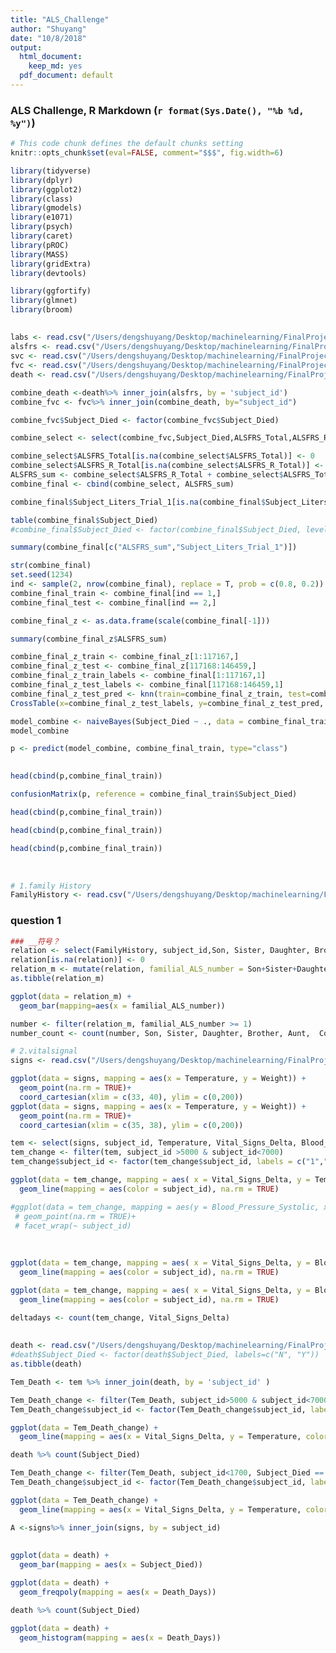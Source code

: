 ```yaml
---
title: "ALS_Challenge"
author: "Shuyang"
date: "10/8/2018"
output:
  html_document: 
    keep_md: yes
  pdf_document: default 
---
```


### ALS Challenge, R Markdown  (`r format(Sys.Date(), "%b %d, %y")`)

```r
# This code chunk defines the default chunks setting
knitr::opts_chunk$set(eval=FALSE, comment="$$$", fig.width=6)
```

```r
library(tidyverse)
library(dplyr)
library(ggplot2)
library(class)
library(gmodels)
library(e1071)
library(psych)
library(caret)
library(pROC)
library(MASS)
library(gridExtra)
library(devtools)

library(ggfortify)
library(glmnet)
library(broom)
```

##





```r
labs <- read.csv("/Users/dengshuyang/Desktop/machinelearning/FinalProject/data/Labs.csv")
alsfrs <- read.csv("/Users/dengshuyang/Desktop/machinelearning/FinalProject/data/alsfrs.csv")
svc <- read.csv("/Users/dengshuyang/Desktop/machinelearning/FinalProject/data/Svc.csv")
fvc <- read.csv("/Users/dengshuyang/Desktop/machinelearning/FinalProject/data/Fvc.csv")
death <- read.csv("/Users/dengshuyang/Desktop/machinelearning/FinalProject/data/DeathData.csv")

```

```r
combine_death <-death%>% inner_join(alsfrs, by = 'subject_id')
combine_fvc <- fvc%>% inner_join(combine_death, by="subject_id")

combine_fvc$Subject_Died <- factor(combine_fvc$Subject_Died)
```


```r
combine_select <- select(combine_fvc,Subject_Died,ALSFRS_Total,ALSFRS_R_Total, Subject_Liters_Trial_1 )

combine_select$ALSFRS_Total[is.na(combine_select$ALSFRS_Total)] <- 0
combine_select$ALSFRS_R_Total[is.na(combine_select$ALSFRS_R_Total)] <- 0
ALSFRS_sum <- combine_select$ALSFRS_R_Total + combine_select$ALSFRS_Total
combine_final <- cbind(combine_select, ALSFRS_sum)

combine_final$Subject_Liters_Trial_1[is.na(combine_final$Subject_Liters_Trial_1)] <- mean(combine_final$Subject_Liters_Trial_1, na.rm = T) 


```


```r
table(combine_final$Subject_Died)
#combine_final$Subject_Died <- factor(combine_final$Subject_Died, levels=c("No","Yes"),labels=c("1", "2"))
```
```r
summary(combine_final[c("ALSFRS_sum","Subject_Liters_Trial_1")])
```

```r
str(combine_final)
set.seed(1234)
ind <- sample(2, nrow(combine_final), replace = T, prob = c(0.8, 0.2))
combine_final_train <- combine_final[ind == 1,]
combine_final_test <- combine_final[ind == 2,]

```

```r
combine_final_z <- as.data.frame(scale(combine_final[-1]))

```

```r
summary(combine_final_z$ALSFRS_sum)
```

```r
combine_final_z_train <- combine_final_z[1:117167,]
combine_final_z_test <- combine_final_z[117168:146459,]
combine_final_z_train_labels <- combine_final[1:117167,1]
combine_final_z_test_labels <- combine_final[117168:146459,1]
combine_final_z_test_pred <- knn(train=combine_final_z_train, test=combine_final_z_test, cl=combine_final_z_train_labels, k=342)
CrossTable(x=combine_final_z_test_labels, y=combine_final_z_test_pred, prop.chisq = FALSE)
```

```r
model_combine <- naiveBayes(Subject_Died ~ ., data = combine_final_train)
model_combine
```

```r
p <- predict(model_combine, combine_final_train, type="class")
  
```

```r
head(cbind(p,combine_final_train))
```
```r
confusionMatrix(p, reference = combine_final_train$Subject_Died)
```

```r
head(cbind(p,combine_final_train))
```

```r
head(cbind(p,combine_final_train))
```

```r
head(cbind(p,combine_final_train))
```

<br>
```r

# 1.family History
FamilyHistory <- read.csv("/Users/dengshuyang/Desktop/machinelearning/FinalProject/data/FamilyHistory.csv")

```
### question 1
```r
### __符号？
relation <- select(FamilyHistory, subject_id,Son, Sister, Daughter, Brother, Aunt,  Cousin, Father, Grandfather, Grandmother, Mother, Nephew, Niece, Sibling, Uncle)
relation[is.na(relation)] <- 0
relation_m <- mutate(relation, familial_ALS_number = Son+Sister+Daughter+Brother+Aunt+Cousin+Father+Grandfather+Grandmother+Mother+Nephew+Niece+Sibling+Uncle)
as.tibble(relation_m)


```

```r
ggplot(data = relation_m) +
  geom_bar(mapping=aes(x = familial_ALS_number))

```

```r
number <- filter(relation_m, familial_ALS_number >= 1)
number_count <- count(number, Son, Sister, Daughter, Brother, Aunt,  Cousin, Father, Grandfather, Grandmother, Mother, Nephew, Niece, Sibling, Uncle)
```


```r
# 2.vitalsignal
signs <- read.csv("/Users/dengshuyang/Desktop/machinelearning/FinalProject/data/VitalSigns.csv")
```

```r
ggplot(data = signs, mapping = aes(x = Temperature, y = Weight)) +
  geom_point(na.rm = TRUE)+
  coord_cartesian(xlim = c(33, 40), ylim = c(0,200))
ggplot(data = signs, mapping = aes(x = Temperature, y = Weight)) +
  geom_point(na.rm = TRUE)+
  coord_cartesian(xlim = c(35, 38), ylim = c(0,200))

```

```r
tem <- select(signs, subject_id, Temperature, Vital_Signs_Delta, Blood_Pressure_Diastolic, Blood_Pressure_Systolic)
tem_change <- filter(tem, subject_id >5000 & subject_id<7000)
tem_change$subject_id <- factor(tem_change$subject_id, labels = c("1","2","3","4","5","6","7","8","9","10","11","12","13","14","15","16","17","18","19","20","21"))
```

```r
ggplot(data = tem_change, mapping = aes( x = Vital_Signs_Delta, y = Temperature))+
  geom_line(mapping = aes(color = subject_id), na.rm = TRUE)
```

```r
#ggplot(data = tem_change, mapping = aes(y = Blood_Pressure_Systolic, x = Temperature))+
 # geom_point(na.rm = TRUE)+
 # facet_wrap(~ subject_id)

```
<br>



```r
ggplot(data = tem_change, mapping = aes( x = Vital_Signs_Delta, y = Blood_Pressure_Diastolic))+
  geom_line(mapping = aes(color = subject_id), na.rm = TRUE)

```


```r
ggplot(data = tem_change, mapping = aes( x = Vital_Signs_Delta, y = Blood_Pressure_Systolic))+
  geom_line(mapping = aes(color = subject_id), na.rm = TRUE)

deltadays <- count(tem_change, Vital_Signs_Delta)
```





##

```r

death <- read.csv("/Users/dengshuyang/Desktop/machinelearning/FinalProject/data/DeathData.csv")
#death$Subject_Died <- factor(death$Subject_Died, labels=c("N", "Y"))
as.tibble(death)

Tem_Death <- tem %>% inner_join(death, by = 'subject_id' ) 
```
```r
Tem_Death_change <- filter(Tem_Death, subject_id>5000 & subject_id<7000, Subject_Died == "Yes")
Tem_Death_change$subject_id <- factor(Tem_Death_change$subject_id, labels = c("1","2","3","4","5","6","7","8"))

ggplot(data = Tem_Death_change) +
  geom_line(mapping = aes(x = Vital_Signs_Delta, y = Temperature, color = subject_id), na.rm = TRUE)

death %>% count(Subject_Died)
```

```r
Tem_Death_change <- filter(Tem_Death, subject_id<1700, Subject_Died == "Yes")
Tem_Death_change$subject_id <- factor(Tem_Death_change$subject_id, labels = c("1","2","3","4","5","6","7","8","9","10","11","12","13","14","15"))

ggplot(data = Tem_Death_change) +
  geom_line(mapping = aes(x = Vital_Signs_Delta, y = Temperature, color = subject_id))

A <-signs%>% inner_join(signs, by = subject_id)
```
##

```r
ggplot(data = death) +
  geom_bar(mapping = aes(x = Subject_Died))

ggplot(data = death) +
  geom_freqpoly(mapping = aes(x = Death_Days))
           
death %>% count(Subject_Died)
```

```r
ggplot(data = death) +
  geom_histogram(mapping = aes(x = Death_Days))

```
 
